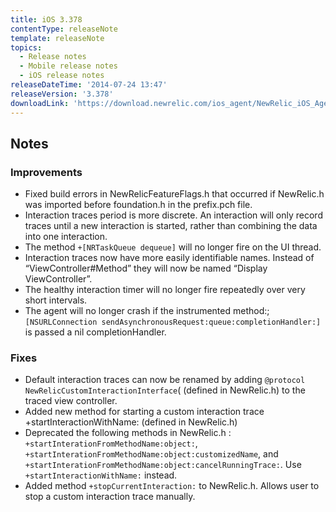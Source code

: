 ```yaml
---
title: iOS 3.378
contentType: releaseNote
template: releaseNote
topics:
  - Release notes
  - Mobile release notes
  - iOS release notes
releaseDateTime: '2014-07-24 13:47'
releaseVersion: '3.378'
downloadLink: 'https://download.newrelic.com/ios_agent/NewRelic_iOS_Agent_3.378.zip'
---
```


## Notes

### Improvements

* Fixed build errors in NewRelicFeatureFlags.h that occurred if NewRelic.h was imported before foundation.h in the prefix.pch file.
* Interaction traces period is more discrete. An interaction will only record traces until a new interaction is started, rather than combining the data into one interaction.
* The method `+[NRTaskQueue dequeue]` will no longer fire on the UI thread.
* Interaction traces now have more easily identifiable names. Instead of “ViewController#Method” they will now be named “Display ViewController”.
* The healthy interaction timer will no longer fire repeatedly over very short intervals.
* The agent will no longer crash if the instrumented method:; `[NSURLConnection sendAsynchronousRequest:queue:completionHandler:]` is passed a nil completionHandler.

### Fixes

* Default interaction traces can now be renamed by adding `@protocol NewRelicCustomInteractionInterface`( (defined in NewRelic.h) to the traced view controller.
* Added new method for starting a custom interaction trace +startInteractionWithName: (defined in NewRelic.h)
* Deprecated the following methods in NewRelic.h : `+startInterationFromMethodName:object:`, `+startInterationFromMethodName:object:customizedName`, and `+startInterationFromMethodName:object:cancelRunningTrace:`. Use `+startInteractionWithName:` instead.
* Added method `+stopCurrentInteraction:` to NewRelic.h. Allows user to stop a custom interaction trace manually.
